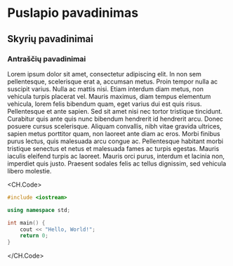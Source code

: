 # Puslapio pavadinimas

## Skyrių pavadinimai

### Antraščių pavadinimai

Lorem ipsum dolor sit amet, consectetur adipiscing elit. In non sem pellentesque, scelerisque erat a, accumsan metus. Proin tempor nulla ac suscipit varius. Nulla ac mattis nisi. Etiam interdum diam metus, non vehicula turpis placerat vel. Mauris maximus, diam tempus elementum vehicula, lorem felis bibendum quam, eget varius dui est quis risus. Pellentesque et ante sapien. Sed sit amet nisi nec tortor tristique tincidunt. Curabitur quis ante quis nunc bibendum hendrerit id hendrerit arcu. Donec posuere cursus scelerisque. Aliquam convallis, nibh vitae gravida ultrices, sapien metus porttitor quam, non laoreet ante diam ac eros. Morbi finibus purus lectus, quis malesuada arcu congue ac. Pellentesque habitant morbi tristique senectus et netus et malesuada fames ac turpis egestas. Mauris iaculis eleifend turpis ac laoreet. Mauris orci purus, interdum et lacinia non, imperdiet quis justo. Praesent sodales felis ac tellus dignissim, sed vehicula libero molestie.

<CH.Code>

```cpp
#include <iostream>

using namespace std;

int main() {
    cout << "Hello, World!";
    return 0;
}
```

</CH.Code>